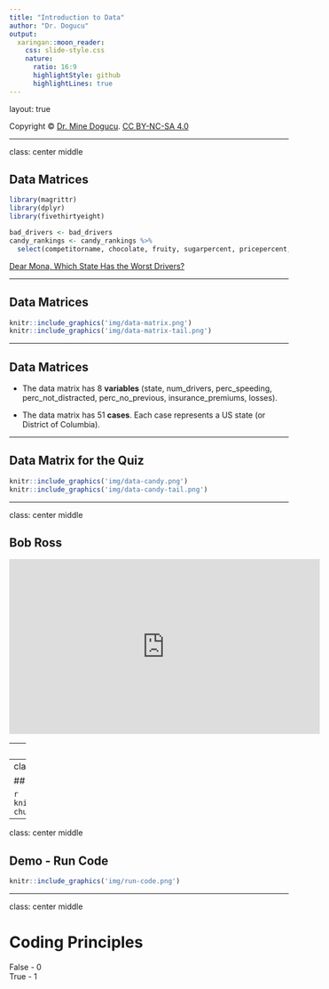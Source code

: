 ```yaml
---
title: "Introduction to Data"
author: "Dr. Dogucu"
output: 
  xaringan::moon_reader:
    css: slide-style.css
    nature:
      ratio: 16:9
      highlightStyle: github
      highlightLines: true
---
```


layout: true
  
<div class="my-header"></div>

<div class="my-footer"> 
 Copyright &copy; <a href="https://mdogucu.ics.uci.edu">Dr. Mine Dogucu</a>. <a href="https://creativecommons.org/licenses/by-nc-sa/4.0/">CC BY-NC-SA 4.0</a></div> 

---

class: center middle

## Data Matrices  



```r
library(magrittr)
library(dplyr)
library(fivethirtyeight)

bad_drivers <- bad_drivers
candy_rankings <- candy_rankings %>% 
  select(competitorname, chocolate, fruity, sugarpercent, pricepercent, winpercent)
```




[Dear Mona, Which State Has the Worst Drivers?](https://fivethirtyeight.com/features/which-state-has-the-worst-drivers/)

---

## Data Matrices  

```r
knitr::include_graphics('img/data-matrix.png')
knitr::include_graphics('img/data-matrix-tail.png')
```

---

## Data Matrices

- The data matrix has 8 __variables__ (state, num_drivers, perc_speeding, perc_not_distracted, perc_no_previous, insurance_premiums, losses). 

- The data matrix has 51 __cases__. Each case represents a US state (or District of Columbia). 


---

## Data Matrix for the Quiz

```r
knitr::include_graphics('img/data-candy.png')
knitr::include_graphics('img/data-candy-tail.png')
```

---

class: center middle

## Bob Ross

<iframe width="560" height="315" src="https://www.youtube.com/embed/zIbR5TAz2xQ" frameborder="0" allow="accelerometer; autoplay; encrypted-media; gyroscope; picture-in-picture" allowfullscreen></iframe>

---
class: center middle


## Data Matrices in R


[RStudio Cloud](https://rstudio.cloud/spaces/58379/projects)

---
class: center middle 

## Demo - Adding Chunks

```r
knitr::include_graphics('img/code-chunk.png')
```

---
class: center middle 

## Demo - Run Code

```r
knitr::include_graphics('img/run-code.png')
```


---

class: center middle 


# Coding Principles

False - 0  
True - 1


